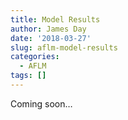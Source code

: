 ```yaml
---
title: Model Results
author: James Day
date: '2018-03-27'
slug: aflm-model-results
categories:
  - AFLM
tags: []
---
```


Coming soon... 